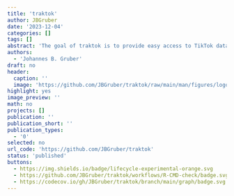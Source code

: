 ```yaml
---
title: 'traktok'
author: JBGruber
date: '2023-12-04'
categories: []
tags: []
abstract: 'The goal of traktok is to provide easy access to TikTok data'
authors:
  - 'Johannes B. Gruber'
draft: no
header:
  caption: ''
  image: 'https://github.com/JBGruber/traktok/raw/main/man/figures/logo.png'
highlight: yes
image_preview: ''
math: no
projects: []
publication: ''
publication_short: ''
publication_types:
  - '0'
selected: no
url_code: 'https://github.com/JBGruber/traktok'
status: 'published'
buttons:
  - https://img.shields.io/badge/lifecycle-experimental-orange.svg
  - https://github.com/JBGruber/traktok/workflows/R-CMD-check/badge.svg
  - https://codecov.io/gh/JBGruber/traktok/branch/main/graph/badge.svg
---
```


